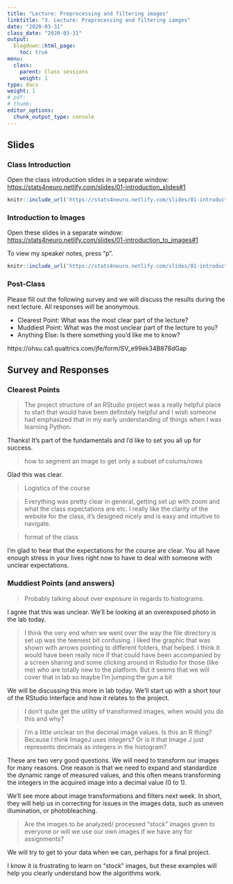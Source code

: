 ```yaml
---
title: "Lecture: Preprocessing and filtering images"
linktitle: "3. Lecture: Preprocessing and filtering iamges"
date: "2020-03-31"
class_date: "2020-03-31"
output:
  blogdown::html_page:
    toc: true
menu:
  class:
    parent: Class sessions
    weight: 1
type: docs
weight: 1
# pdf: 
# thumb: 
editor_options: 
  chunk_output_type: console
---
```


## Slides

### Class Introduction

Open the class introduction slides in a separate window: <a href="https://stats4neuro.netlify.com/slides/01-introduction_slides#1" target="_blank">https://stats4neuro.netlify.com/slides/01-introduction_slides#1</a>

```r
knitr::include_url('https://stats4neuro.netlify.com/slides/01-introduction_slides#1')
```

### Introduction to Images

Open these slides in a separate window: <a href="https://stats4neuro.netlify.com/slides/01-introduction_to_images#1" target="_blank">https://stats4neuro.netlify.com/slides/01-introduction_to_images#1</a>

To view my speaker notes, press "p".

```r
knitr::include_url('https://stats4neuro.netlify.com/slides/01-introduction_to_images#1')
``````

### Post-Class

Please fill out the following survey and we will discuss the results during the next lecture. All responses will be anonymous.

- Clearest Point: What was the most clear part of the lecture?
- Muddiest Point: What was the most unclear part of the lecture to you?
- Anything Else: Is there something you'd like me to know?

https://ohsu.ca1.qualtrics.com/jfe/form/SV_e99ek34B878dGap


## Survey and Responses

### Clearest Points

> The project structure of an RStudio project was a really helpful place to start that would have been definitely helpful and I wish someone had emphasized that in my early understanding of things when I was learning Python.

Thanks! It's part of the fundamentals and I'd like to set you all up for success.

> how to segment an image to get only a subset of colums/rows

Glad this was clear. 

> Logistics of the course

> Everything was pretty clear in general, getting set up with zoom and what the class expectations are etc. I really like the clarity of the website for the class, it's designed nicely and is easy and intuitive to navigate.

> format of the class

I'm glad to hear that the expectations for the course are clear. You all have enough stress in your lives right now to have to deal with someone with unclear expectations.

### Muddiest Points (and answers)

> Probably talking about over exposure in regards to histograms.

I agree that this was unclear. We'll be looking at an overexposed photo in the lab today.

> I think the very end when we went over the way the file directory is set up was the teeniest bit confusing. I liked the graphic that was shown with arrows pointing to different folders, that helped. I think it would have been really nice if that could have been accompanied by a screen sharing and some clicking around in Rstudio for those (like me) who are totally new to the platform. But it seems that we will cover that in lab so maybe I'm jumping the gun a bit

We will be discussing this more in lab today. We'll start up with a short tour of the RStudio Interface and how it relates to the project.

> I don't quite get the utility of transformed images, when would you do this and why?

> I'm a little unclear on the decimal image values. Is this an R thing? Because I think ImageJ uses integers? Or is it that Image J just represents decimals as integers in the histogram?

These are two very good questions. We will need to transform our images for many reasons. One reason is that we need to expand and standardize the dynamic range of measured values, and this often means transforming the integers in the acquired image into a decimal value (0 to 1). 

We'll see more about image transformations and filters next week. In short, they will help us in correcting for issues in the images data, such as uneven illumination, or photobleaching.

> Are the images to be analyzed/ processed "stock" images given to everyone or will we use our own images if we have any for assignments?

We will try to get to your data when we can, perhaps for a final project. 

I know it is frustrating to learn on "stock" images, but these examples will help you clearly understand how the algorithms work.

